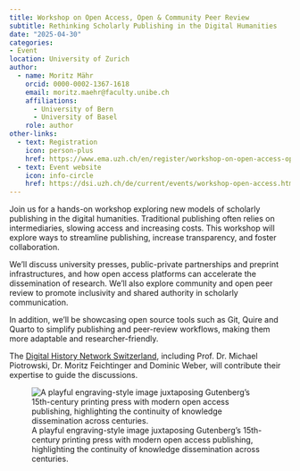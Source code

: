 ```yaml
---
title: Workshop on Open Access, Open & Community Peer Review
subtitle: Rethinking Scholarly Publishing in the Digital Humanities
date: "2025-04-30"
categories:
- Event
location: University of Zurich
author:
  - name: Moritz Mähr
    orcid: 0000-0002-1367-1618
    email: moritz.maehr@faculty.unibe.ch
    affiliations:
      - University of Bern
      - University of Basel
    role: author
other-links:
  - text: Registration
    icon: person-plus
    href: https://www.ema.uzh.ch/en/register/workshop-on-open-access-open-community-peer-review-rethinking-scholarly-publishing-in-the-digital-humanities.html
  - text: Event website
    icon: info-circle
    href: https://dsi.uzh.ch/de/current/events/workshop-open-access.html
---
```


Join us for a hands-on workshop exploring new models of scholarly publishing in the digital humanities. Traditional publishing often relies on intermediaries, slowing access and increasing costs. This workshop will explore ways to streamline publishing, increase transparency, and foster collaboration. 

We'll discuss university presses, public-private partnerships and preprint infrastructures, and how open access platforms can accelerate the dissemination of research. We'll also explore community and open peer review to promote inclusivity and shared authority in scholarly communication. 

In addition, we'll be showcasing open source tools such as Git, Quire and Quarto to simplify publishing and peer-review workflows, making them more adaptable and researcher-friendly.

The [Digital History Network Switzerland](https://www.digitalhistorynetwork.ch/en/home), including Prof. Dr. Michael Piotrowski, Dr. Moritz Feichtinger and Dominic Weber, will contribute their expertise to guide the discussions.

![A playful engraving-style image juxtaposing Gutenberg’s 15th-century printing press with modern open access publishing, highlighting the continuity of knowledge dissemination across centuries.](DALL·E%202025-03-11%2008.43.36%20-%20An%20engraving-style%20copperplate%20illustration%20of%20Johannes%20Gutenberg%20operating%20an%20old%20printing%20press,%20but%20instead%20of%20traditional%20books,%20he%20is%20printing%20an.webp){fig-alt="Engraving-style illustration of Johannes Gutenberg operating a historical printing press labeled with his name. Instead of printing traditional books, the press is producing pages with the words \"OPEN ACCESS.\" A modern computer screen and keyboard sit nearby, also displaying the phrase \"OPEN ACCESS\" alongside a stylized \"Q\" logo. A large book on the table bears the same text and Gutenberg’s name, blending elements of early print history with digital open access themes."}